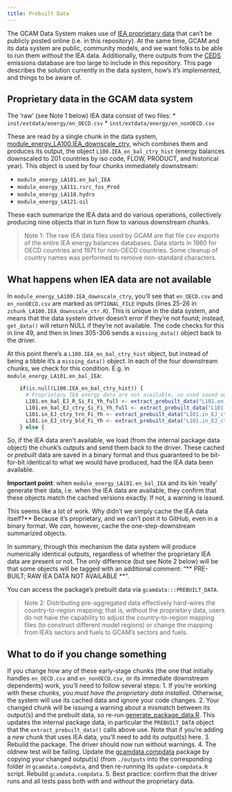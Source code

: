 ```yaml
---
title: Prebuilt Data
---
```


The GCAM Data System makes use of [IEA proprietary data](https://www.iea.org/statistics/balances/) that can't be publicly posted online (i.e. in this repository). At the same time, GCAM and its data system are public, community models, and we want folks to be able to run them _without_ the IEA data. Additionally, there outputs from the [CEDS](https://github.com/JGCRI/CEDS) emissions database are too large to include in this repository. This page describes the solution currently in the data system, how's it's implemented, and things to be aware of.



## Proprietary data in the GCAM data system 

The 'raw' (see Note 1 below) IEA data consist of two files:
* `inst/extdata/energy/en_OECD.csv`
* `inst/extdata/energy/en_nonOECD.csv`

These are read by a single chunk in the data system, [module_energy_LA100.IEA_downscale_ctry](https://github.com/JGCRI/gcamdata/blob/master/R/zchunk_LA100.IEA_downscale_ctry.R), which combines them and produces its output, the object `L100.IEA_en_bal_ctry_hist` (energy balances downscaled to 201 countries by iso code, FLOW, PRODUCT, and historical year). This object is used by four chunks immediately downstream:

* `module_energy_LA101.en_bal_IEA`
* `module_energy_LA111.rsrc_fos_Prod`
* `module_energy_LA118.hydro`
* `module_energy_LA121.oil`

These each summarize the IEA data and do various operations, collectively producing nine objects that in turn flow to various downstream chunks. 

>Note 1: The raw IEA data files used by GCAM are flat file csv exports of the entire IEA energy balances databases. Data starts in 1960 for OECD countries and 1971 for non-OECD countries. Some cleanup of country names was performed to remove non-standard characters.

## What happens when IEA data are not available

In `module_energy_LA100.IEA_downscale_ctry`, you'll see that `en_OECD.csv` and `en_nonOECD.csv` are marked as `OPTIONAL_FILE` inputs (lines 25-26 in `zchunk_LA100.IEA_downscale_ctr.R`). This is unique in the data system, and means that the data system driver doesn't error if they're not found; instead, `get_data()` will return NULL if they're not available. The code checks for this in line 49, and then in lines 305-306 sends a `missing_data()` object back to the driver.

At this point there's a `L100.IEA_en_bal_ctry_hist` object, but instead of being a tibble it's a `missing_data()` object. In each of the four downstream chunks, we check for this condition. E.g. in `module_energy_LA101.en_bal_IEA`:

```r
    if(is.null(L100.IEA_en_bal_ctry_hist)) {
      # Proprietary IEA energy data are not available, so used saved outputs
      L101.en_bal_EJ_R_Si_Fi_Yh_full <- extract_prebuilt_data("L101.en_bal_EJ_R_Si_Fi_Yh_full")
      L101.en_bal_EJ_ctry_Si_Fi_Yh_full <- extract_prebuilt_data("L101.en_bal_EJ_ctry_Si_Fi_Yh_full")
      L101.in_EJ_ctry_trn_Fi_Yh <- extract_prebuilt_data("L101.in_EJ_ctry_trn_Fi_Yh")
      L101.in_EJ_ctry_bld_Fi_Yh <- extract_prebuilt_data("L101.in_EJ_ctry_bld_Fi_Yh")
    } else {
```

So, if the IEA data aren't available, we load (from the internal package data object) the chunk's outputs and send them back to the driver. These cached or _prebuilt_ data are saved in a binary format and thus guaranteed to be bit-for-bit identical to what we would have produced, had the IEA data been available.

**Important point**: when `module_energy_LA101.en_bal_IEA` and its kin 'really' generate their data, i.e. when the IEA data are available, they confirm that these objects match the cached versions exactly. If not, a warning is issued.

This seems like a lot of work. Why didn't we simply cache the IEA data itself?** Because it's proprietary, and we can't post it to GitHub, even in a binary format. We _can_, however, cache the one-step-downstream summarized objects.

In summary, through this mechanism the data system will produce numerically identical outputs, regardless of whether the proprietary IEA data are present or not. The only difference (but see Note 2 below) will be that some objects will be tagged with an additional comment: "** PRE-BUILT; RAW IEA DATA NOT AVAILABLE **".

You can access the package's prebuilt data via `gcamdata:::PREBUILT_DATA`.

>Note 2: Distributing pre-aggregated data effectively hard-wires the country-to-region mapping; that is, without the proprietary data, users do not have the capability to adjust the country-to-region mapping files (to construct different model regions) or change the mapping from IEA’s sectors and fuels to GCAM’s sectors and fuels.

## What to do if you change something

If you change how any of these early-stage chunks (the one that initially handles `en_OECD.csv` and `en_nonOECD.csv`, or its immediate downstream dependents) work, you'll need to follow several steps:
1. If you're working with these chunks, you _must have the proprietary data installed_. Otherwise, the system will use its cached data and ignore your code changes.
2. Your changed chunk will be issuing a warning about a mismatch between its output(s) and the prebuilt data, so re-run [generate_package_data.R](https://github.com/JGCRI/gcamdata/blob/master/data-raw/generate_package_data.R). This updates the internal package data, in particular the `PREBUILT_DATA` object that the `extract_prebuilt_data()` calls above use. Note that if you're adding a _new_ chunk that uses IEA data, you'll need to add its output(s) here.
3. Rebuild the package. The driver should now run without warnings.
4. The oldnew test will be failing. Update the [gcamdata.compdata](https://github.com/JGCRI/gcamdata.compdata) package by copying your changed output(s) (from `./outputs` into the corresponding folder in `gcamdata.compdata`, and then re-running its `update-compdata.R` script. Rebuild `gcamdata.compdata`.
5. Best practice: confirm that the driver runs and all tests pass both _with_ and _without_ the proprietary data.
